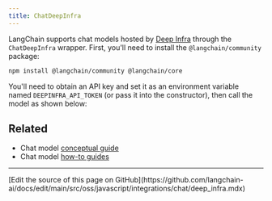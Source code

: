```yaml
---
title: ChatDeepInfra
---
```


LangChain supports chat models hosted by [Deep Infra](https://deepinfra.com/) through the `ChatDeepInfra` wrapper.
First, you'll need to install the `@langchain/community` package:


<IntegrationInstallTooltip/>

```bash npm
npm install @langchain/community @langchain/core
```

You'll need to obtain an API key and set it as an environment variable named `DEEPINFRA_API_TOKEN`
(or pass it into the constructor), then call the model as shown below:


<IntegrationDeepinfra />

## Related

- Chat model [conceptual guide](/oss/javascript/langchain/models)
- Chat model [how-to guides](/oss/javascript/langchain/models)

---

<Callout icon="pen-to-square" iconType="regular">
  [Edit the source of this page on GitHub](https://github.com/langchain-ai/docs/edit/main/src/oss/javascript/integrations/chat/deep_infra.mdx)
</Callout>
